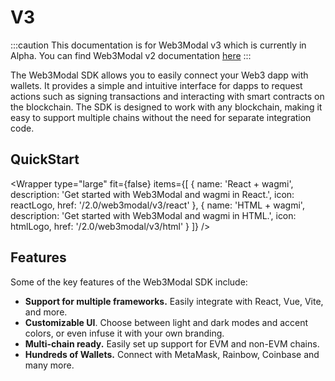 
# V3

:::caution
This documentation is for Web3Modal v3 which is currently in Alpha. You can find Web3Modal v2 documentation [here](../react/wagmi/installation.mdx)
:::

The Web3Modal SDK allows you to easily connect your Web3 dapp with wallets. It provides a simple and intuitive interface for dapps to request actions such as signing transactions and interacting with smart contracts on the blockchain. The SDK is designed to work with any blockchain, making it easy to support multiple chains without the need for separate integration code.

## QuickStart

<Wrapper
  type="large"
  fit={false}
  items={[
    {
      name: 'React + wagmi',
      description: 'Get started with Web3Modal and wagmi in React.',
      icon: reactLogo,
      href: '/2.0/web3modal/v3/react'
    },
    {
      name: 'HTML + wagmi',
      description: 'Get started with Web3Modal and wagmi in HTML.',
      icon: htmlLogo,
      href: '/2.0/web3modal/v3/html'
    }
  ]}
/>

## Features

Some of the key features of the Web3Modal SDK include:

- **Support for multiple frameworks.** Easily integrate with React, Vue, Vite, and more.
- **Customizable UI**. Choose between light and dark modes and accent colors, or even infuse it with your own branding.
- **Multi-chain ready.** Easily set up support for EVM and non-EVM chains.
- **Hundreds of Wallets.** Connect with MetaMask, Rainbow, Coinbase and many more.
